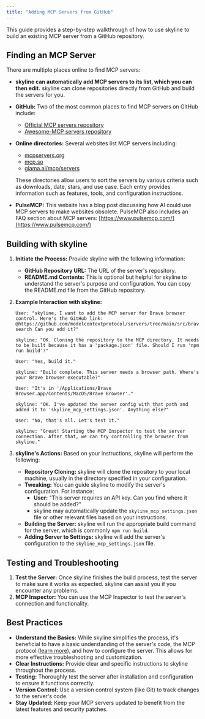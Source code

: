```yaml
---
title: "Adding MCP Servers from GitHub"
---
```


This guide provides a step-by-step walkthrough of how to use skyline to build an existing MCP server from a GitHub repository.

## **Finding an MCP Server**

There are multiple places online to find MCP servers:

-   **skyline can automatically add MCP servers to its list, which you can then edit.** skyline can clone repositories directly from GitHub and build the servers for you.
-   **GitHub:** Two of the most common places to find MCP servers on GitHub include:
    -   [Official MCP servers repository](https://github.com/modelcontextprotocol/servers)
    -   [Awesome-MCP servers repository](https://github.com/punkpeye/awesome-mcp-servers)
-   **Online directories:** Several websites list MCP servers including:

    -   [mcpservers.org](https://mcpservers.org/)
    -   [mcp.so](https://mcp.so/)
    -   [glama.ai/mcp/servers](https://glama.ai/mcp/servers)

    These directories allow users to sort the servers by various criteria such as downloads, date, stars, and use case. Each entry provides information such as features, tools, and configuration instructions.

-   **PulseMCP:** This website has a blog post discussing how AI could use MCP servers to make websites obsolete. PulseMCP also includes an FAQ section about MCP servers: [https://www.pulsemcp.com/](https://www.pulsemcp.com/)

## **Building with skyline**

1. **Initiate the Process:** Provide skyline with the following information:
    - **GitHub Repository URL:** The URL of the server's repository.
    - **README.md Contents:** This is optional but helpful for skyline to understand the server's purpose and configuration. You can copy the README.md file from the GitHub repository.
2. **Example Interaction with skyline:**

    ```
    User: "skyline, I want to add the MCP server for Brave browser control. Here's the GitHub link: @https://github.com/modelcontextprotocol/servers/tree/main/src/brave-search Can you add it?"

    skyline: "OK. Cloning the repository to the MCP directory. It needs to be built because it has a 'package.json' file. Should I run 'npm run build'?"

    User: "Yes, build it."

    skyline: "Build complete. This server needs a browser path. Where's your Brave browser executable?"

    User: "It's in '/Applications/Brave Browser.app/Contents/MacOS/Brave Browser'."

    skyline: "OK. I've updated the server config with that path and added it to 'skyline_mcp_settings.json'. Anything else?"

    User: "No, that's all. Let's test it."

    skyline: "Great! Starting the MCP Inspector to test the server connection. After that, we can try controlling the browser from skyline."
    ```

3. **skyline's Actions:** Based on your instructions, skyline will perform the following:
    - **Repository Cloning:** skyline will clone the repository to your local machine, usually in the directory specified in your configuration.
    - **Tweaking:** You can guide skyline to modify the server's configuration. For instance:
        - **User:** "This server requires an API key. Can you find where it should be added?"
        - skyline may automatically update the `skyline_mcp_settings.json` file or other relevant files based on your instructions.
    - **Building the Server:** skyline will run the appropriate build command for the server, which is commonly `npm run build`.
    - **Adding Server to Settings:** skyline will add the server's configuration to the `skyline_mcp_settings.json` file.

## **Testing and Troubleshooting**

1. **Test the Server:** Once skyline finishes the build process, test the server to make sure it works as expected. skyline can assist you if you encounter any problems.
2. **MCP Inspector:** You can use the MCP Inspector to test the server's connection and functionality.

## **Best Practices**

-   **Understand the Basics:** While skyline simplifies the process, it's beneficial to have a basic understanding of the server's code, the MCP protocol ([learn more](/mcp/mcp-overview)), and how to configure the server. This allows for more effective troubleshooting and customization.
-   **Clear Instructions:** Provide clear and specific instructions to skyline throughout the process.
-   **Testing:** Thoroughly test the server after installation and configuration to ensure it functions correctly.
-   **Version Control:** Use a version control system (like Git) to track changes to the server's code.
-   **Stay Updated:** Keep your MCP servers updated to benefit from the latest features and security patches.
